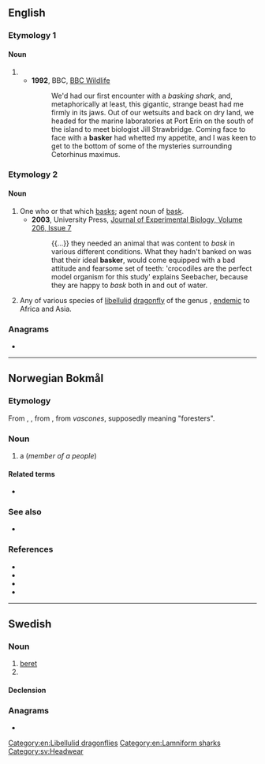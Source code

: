 ==English==

===Etymology 1===

====Noun====
{{en-noun}}

# {{short for|en|basking shark}}
#* '''1992''', BBC, [https://books.google.com/books?id=e-FPAAAAYAAJ&q=%22a+basker%22&dq=%22a+basker%22&hl=en&sa=X&ved=0ahUKEwj6uYzmvebaAhUmjlQKHVuRC1M4ChDoAQgzMAI BBC Wildlife]
#*: We'd had our first encounter with a ''basking shark'', and, metaphorically at least, this gigantic, strange beast had me firmly in its jaws. Out of our wetsuits and back on dry land, we headed for the marine laboratories at Port Erin on the south of the island to meet biologist Jill Strawbridge. Coming face to face with a '''basker''' had whetted my appetite, and I was keen to get to the bottom of some of the mysteries surrounding Cetorhinus maximus.

===Etymology 2===
{{suffix|en|bask|er}}

====Noun====
{{en-noun}}

# One who or that which [[bask]]s; agent noun of [[bask]].
#* '''2003''', University Press, [https://books.google.com/books?id=f6UTAQAAMAAJ&q=bask+%22basker%22&dq=bask+%22basker%22&hl=en&sa=X&ved=0ahUKEwiB14L2v-baAhWqqVQKHddTCxMQ6AEIUjAI Journal of Experimental Biology, Volume 206, Issue 7]
#*: {{...}} they needed an animal that was content to ''bask'' in various different conditions. What they hadn't banked on was that their ideal '''basker''', would come equipped with a bad attitude and fearsome set of teeth: 'crocodiles are the perfect model organism for this study' explains Seebacher, because they are happy to ''bask'' both in and out of water.
# Any of various species of [[libellulid]] [[dragonfly]] of the genus {{taxlink|Urothemis|species}}, [[endemic]] to Africa and Asia.

===Anagrams===
* {{anagrams|en|a=abekrs|Abreks|Brakes|baker's|bakers|brakes|breaks}}

[[Category:en:Libellulid dragonflies]]
[[Category:en:Lamniform sharks]]

----

==Norwegian Bokmål==
{{wp|lang=no|baskere}}

===Etymology===
From {{der|nb|es|basco}}, {{m|es|vasco}}, from {{der|nb|la|vasco}}, from ''vascones'', supposedly meaning "foresters".

===Noun===
{{nb-noun-m2}}

# {{c|nb|Demonyms}} a {{l|en|Basque}} (''member of a people'')

====Related terms====
* {{l|nb|baskisk}}

===See also===
* {{l-nn|baskar}}

===References===
* {{R:Dokpro|lang=nb}}
* {{R:NAOB}}
* {{R:Ordnett}}
* {{R:Etymonline|entry=Basque}}

----

==Swedish==

===Noun===
{{sv-noun|c}}

# [[beret]]
# {{sv-noun-form-indef-pl|bask}}

====Declension====
{{sv-noun-irreg-c|basker|baskern|baskrar|baskrarna}}

===Anagrams===
* {{anagrams|sv|a=abekrs|beskar}}

[[Category:sv:Headwear]]